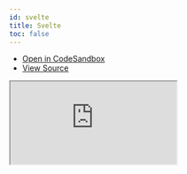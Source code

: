 ```yaml
---
id: svelte
title: Svelte
toc: false
---
```


- [Open in CodeSandbox](https://codesandbox.io/s/github/everfund/dev-docs/tree/main/examples/svelte)
- [View Source](https://github.com/everfund/dev-docs/tree/main/examples/svelte)

<iframe
  src="https://codesandbox.io/embed/github/everfund/dev-docs/tree/main/examples/svelte?autoresize=1&fontsize=14&theme=dark"
  title="Everdfund/sdk: Svelte"
  sandbox="allow-forms allow-modals allow-popups allow-presentation allow-same-origin allow-scripts"
  style={{
    width: '100%',
    height: '80vh',
    border: '0',
    borderRadius: 8,
    overflow: 'hidden',
    position: 'static',
    zIndex: 0,
  }}
></iframe>

